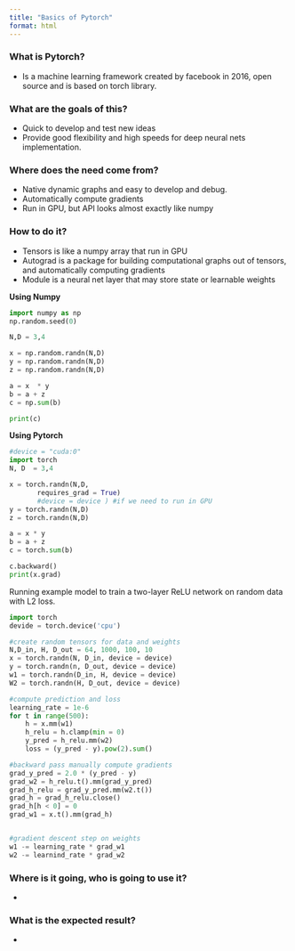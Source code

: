 ```yaml
---
title: "Basics of Pytorch"
format: html
---
```


### What is Pytorch?

- Is a machine learning framework created by facebook in 2016, open source and is based on torch library.

### What are the goals of this?

- Quick to develop and test new ideas
- Provide good flexibility and high speeds for deep neural nets implementation.

### Where does the need come from?

- Native dynamic graphs and easy to develop and debug.
- Automatically compute gradients
- Run in GPU, but API looks almost exactly like numpy

### How to do it?

- Tensors is like a numpy array that run in GPU
- Autograd is a package for building computational graphs out of tensors, and automatically computing gradients
- Module is a neural net layer that may store state or learnable weights

**Using Numpy**

```python
import numpy as np
np.random.seed(0)

N,D = 3,4

x = np.random.randn(N,D)
y = np.random.randn(N,D)
z = np.random.randn(N,D)

a = x  * y
b = a + z
c = np.sum(b)

print(c)

```

**Using Pytorch**

```python

#device = "cuda:0"
import torch
N, D  = 3,4

x = torch.randn(N,D, 
       requires_grad = True)
       #device = device ) #if we need to run in GPU
y = torch.randn(N,D)
z = torch.randn(N,D)

a = x * y
b = a + z
c = torch.sum(b)

c.backward()
print(x.grad)

```

Running example model to train a two-layer ReLU network on random data with L2 loss.

```python

import torch
devide = torch.device('cpu')

#create random tensors for data and weights
N,D_in, H, D_out = 64, 1000, 100, 10
x = torch.randn(N, D_in, device = device)
y = torch.randn(n, D_out, device = device)
w1 = torch.randn(D_in, H, device = device)
W2 = torch.randn(H, D_out, device = device)

#compute prediction and loss
learning_rate = 1e-6
for t in range(500):
    h = x.mm(w1)
    h_relu = h.clamp(min = 0)
    y_pred = h_relu.mm(w2)
    loss = (y_pred - y).pow(2).sum()

#backward pass manually compute gradients
grad_y_pred = 2.0 * (y_pred - y)
grad_w2 = h_relu.t().mm(grad_y_pred)
grad_h_relu = grad_y_pred.mm(w2.t())
grad_h = grad_h_relu.close()
grad_h[h < 0] = 0
grad_w1 = x.t().mm(grad_h)


#gradient descent step on weights
w1 -= learning_rate * grad_w1
w2 -= learnind_rate * grad_w2

```






### Where is it going, who is going to use it?

-

### What is the expected result?

-



